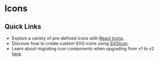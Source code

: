 # Icons

## Quick Links

* Explore a variety of pre-defined icons with [React Icons](../icons).
* Discover how to create custom SVG icons using [SVGIcon](../icons/svg-icon).
* Learn about migrating icon components when upgrading from v1 to v2 [here](../migrations/migrating-from-v1-to-v2#icons).
